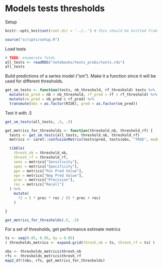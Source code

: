 # Models tests thresholds

Setup

```r
knitr::opts_knit$set(root.dir = '../..') # this should be knitted from the repo root directory
```


```r

source("scripts/setup.R")
```

Load tests

```r

# TODO: enumerate folds
all_tests <- readRDS("notebooks/tests_probs/tests.rds")
all_tests
```

Build predictions of a series model ("sm"). Make it a function since it will be used for different thresholds.

```r

get_sm_tests <- function(tests, nb_threshold, rf_threshold) tests %>%
  mutate(nb_pred = nb > nb_threshold, rf_pred = rf > rf_threshold) %>%
  mutate(sm_pred = nb_pred & rf_pred) %>%
  transmute(obs = as.factor(RISK), pred = as.factor(sm_pred))

```

Test it with .5

```r

get_sm_tests(all_tests, .5, .5)
```


```r

get_metrics_for_thresholds <- function(threshold_nb, threshold_rf) {
  tests <- get_sm_tests(all_tests, threshold_nb, threshold_rf)
  metrics <- caret::confusionMatrix(tests$pred, tests$obs, "TRUE", mode = "everything")$byClass

  tibble(
    thresh_nb = threshold_nb,
    thresh_rf = threshold_rf,
    sens = metrics["Sensitivity"],
    spec = metrics["Specificity"],
    ppv = metrics["Pos Pred Value"],
    npv = metrics["Neg Pred Value"],
    prec = metrics["Precision"],
    rec = metrics["Recall"]
  ) %>%
    mutate(
      f2 = 5 * prec * rec / (5 * prec + rec)
    )

}

get_metrics_for_thresholds(.5, .5)
```

For a set of thresholds, get performance estimate metrics

```r

ts <- seq(0.05, 0.95, by = 0.05)
( thresholds_metrics <- expand.grid(thresh_nb = ts, thresh_rf = ts) )

```


```r

nbs <- thresholds_metrics$thresh_nb
rfs <- thresholds_metrics$thresh_rf
map2_dfr(nbs, rfs, get_metrics_for_thresholds)
```























